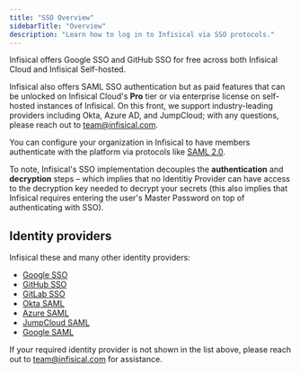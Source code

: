 ```yaml
---
title: "SSO Overview"
sidebarTitle: "Overview"
description: "Learn how to log in to Infisical via SSO protocols."
---
```


<Info>
  Infisical offers Google SSO and GitHub SSO for free across both Infisical Cloud and Infisical Self-hosted.
  
  Infisical also offers SAML SSO authentication but as paid features that can be unlocked on Infisical Cloud's **Pro** tier
  or via enterprise license on self-hosted instances of Infisical. On this front, we support industry-leading providers including 
  Okta, Azure AD, and JumpCloud; with any questions, please reach out to team@infisical.com.
</Info>

You can configure your organization in Infisical to have members authenticate with the platform via protocols like [SAML 2.0](https://en.wikipedia.org/wiki/SAML_2.0).

To note, Infisical's SSO implementation decouples the **authentication** and **decryption** steps – which implies that no
Identitiy Provider can have access to the decryption key needed to decrypt your secrets (this also implies that Infisical requires entering the user's Master Password on top of authenticating with SSO).

## Identity providers

Infisical these and many other identity providers:

- [Google SSO](/documentation/platform/sso/google)
- [GitHub SSO](/documentation/platform/sso/github)
- [GitLab SSO](/documentation/platform/sso/gitlab)
- [Okta SAML](/documentation/platform/sso/okta)
- [Azure SAML](/documentation/platform/sso/azure)
- [JumpCloud SAML](/documentation/platform/sso/jumpcloud)
- [Google SAML](/documentation/platform/sso/google-saml)

If your required identity provider is not shown in the list above, please reach out to [team@infisical.com](mailto:team@infisical.com) for assistance.
